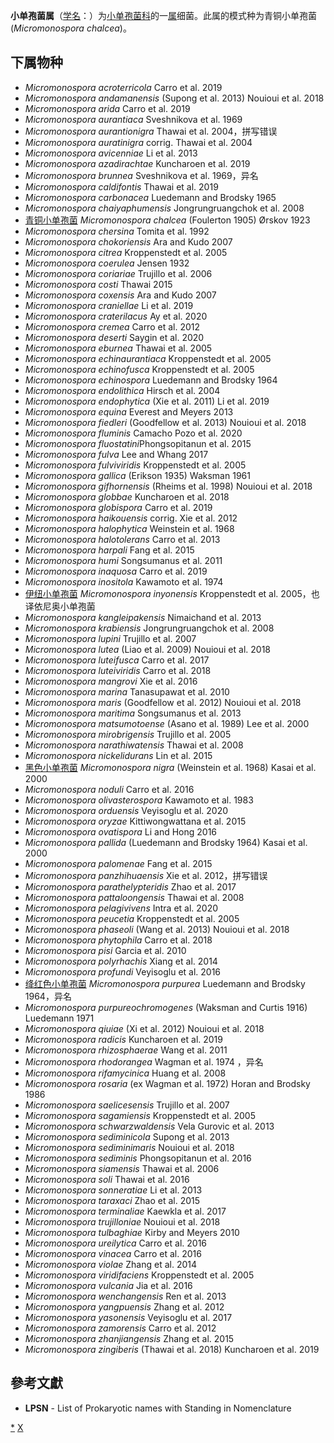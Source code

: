 {{Automatic taxobox
| taxon = Micromonospora
| authority = Ørskov 1923 
| type species = 青铜小单孢菌<br>''Micromonospora chalcea'' 
| type species authority =(Foulerton 1905) Ørskov 1923
| synonyms = 
* ''Jishengella'' Xie et al. 2011
* ''Xiangella'' Wang et al. 2013
* ''Verrucosispora'' Rheims et al. 1998
}}
'''小单孢菌属'''（[[学名|学名]]：{{lang|la|''Micromonospora''}}）为[[小单孢菌科|小单孢菌科]]的一[[属|属]]细菌。此属的模式种为青铜小单孢菌(''Micromonospora chalcea'')。

==下属物种==
* ''Micromonospora acroterricola'' Carro et al. 2019
* ''Micromonospora andamanensis'' (Supong et al. 2013) Nouioui et al. 2018
* ''Micromonospora arida'' Carro et al. 2019
* ''Micromonospora aurantiaca'' Sveshnikova et al. 1969
* ''Micromonospora aurantionigra'' Thawai et al. 2004，拼写错误
* ''Micromonospora auratinigra'' corrig. Thawai et al. 2004
* ''Micromonospora avicenniae'' Li et al. 2013
* ''Micromonospora azadirachtae'' Kuncharoen et al. 2019
* ''Micromonospora brunnea'' Sveshnikova et al. 1969，异名
* ''Micromonospora caldifontis'' Thawai et al. 2019
* ''Micromonospora carbonacea'' Luedemann and Brodsky 1965
* ''Micromonospora chaiyaphumensis'' Jongrungruangchok et al. 2008
* [[青铜小单孢菌|青铜小单孢菌]] ''Micromonospora chalcea'' (Foulerton 1905) Ørskov 1923
* ''Micromonospora chersina'' Tomita et al. 1992
* ''Micromonospora chokoriensis'' Ara and Kudo 2007
* ''Micromonospora citrea'' Kroppenstedt et al. 2005
* ''Micromonospora coerulea'' Jensen 1932
* ''Micromonospora coriariae'' Trujillo et al. 2006
* ''Micromonospora costi'' Thawai 2015
* ''Micromonospora coxensis'' Ara and Kudo 2007
* ''Micromonospora craniellae'' Li et al. 2019
* ''Micromonospora craterilacus'' Ay et al. 2020
* ''Micromonospora cremea'' Carro et al. 2012
* ''Micromonospora deserti'' Saygin et al. 2020
* ''Micromonospora eburnea'' Thawai et al. 2005
* ''Micromonospora echinaurantiaca'' Kroppenstedt et al. 2005
* ''Micromonospora echinofusca'' Kroppenstedt et al. 2005
* ''Micromonospora echinospora'' Luedemann and Brodsky 1964
* ''Micromonospora endolithica'' Hirsch et al. 2004
* ''Micromonospora endophytica'' (Xie et al. 2011) Li et al. 2019
* ''Micromonospora equina'' Everest and Meyers 2013
* ''Micromonospora fiedleri'' (Goodfellow et al. 2013) Nouioui et al. 2018
* ''Micromonospora fluminis'' Camacho Pozo et al. 2020
* ''Micromonospora fluostatini ''Phongsopitanun et al. 2015
* ''Micromonospora fulva'' Lee and Whang 2017
* ''Micromonospora fulviviridis'' Kroppenstedt et al. 2005
* ''Micromonospora gallica'' (Erikson 1935) Waksman 1961
* ''Micromonospora gifhornensis'' (Rheims et al. 1998) Nouioui et al. 2018
* ''Micromonospora globbae'' Kuncharoen et al. 2018
* ''Micromonospora globispora'' Carro et al. 2019
* ''Micromonospora haikouensis'' corrig. Xie et al. 2012
* ''Micromonospora halophytica'' Weinstein et al. 1968
* ''Micromonospora halotolerans'' Carro et al. 2013
* ''Micromonospora harpali'' Fang et al. 2015
* ''Micromonospora humi'' Songsumanus et al. 2011
* ''Micromonospora inaquosa'' Carro et al. 2019
* ''Micromonospora inositola'' Kawamoto et al. 1974
* [[伊纽小单孢菌|伊纽小单孢菌]] ''Micromonospora inyonensis'' Kroppenstedt et al. 2005，也译依尼奥小单孢菌
* ''Micromonospora kangleipakensis'' Nimaichand et al. 2013
* ''Micromonospora krabiensis'' Jongrungruangchok et al. 2008
* ''Micromonospora lupini'' Trujillo et al. 2007
* ''Micromonospora lutea'' (Liao et al. 2009) Nouioui et al. 2018
* ''Micromonospora luteifusca'' Carro et al. 2017
* ''Micromonospora luteiviridis'' Carro et al. 2018
* ''Micromonospora mangrovi'' Xie et al. 2016
* ''Micromonospora marina'' Tanasupawat et al. 2010
* ''Micromonospora maris'' (Goodfellow et al. 2012) Nouioui et al. 2018
* ''Micromonospora maritima'' Songsumanus et al. 2013
* ''Micromonospora matsumotoense'' (Asano et al. 1989) Lee et al. 2000
* ''Micromonospora mirobrigensis'' Trujillo et al. 2005
* ''Micromonospora narathiwatensis'' Thawai et al. 2008
* ''Micromonospora nickelidurans'' Lin et al. 2015
* [[黑色小单孢菌|黑色小单孢菌]] ''Micromonospora nigra'' (Weinstein et al. 1968) Kasai et al. 2000
* ''Micromonospora noduli'' Carro et al. 2016
* ''Micromonospora olivasterospora'' Kawamoto et al. 1983
* ''Micromonospora orduensis'' Veyisoglu et al. 2020
* ''Micromonospora oryzae'' Kittiwongwattana et al. 2015
* ''Micromonospora ovatispora'' Li and Hong 2016
* ''Micromonospora pallida'' (Luedemann and Brodsky 1964) Kasai et al. 2000
* ''Micromonospora palomenae'' Fang et al. 2015
* ''Micromonospora panzhihuaensis'' Xie et al. 2012，拼写错误
* ''Micromonospora parathelypteridis'' Zhao et al. 2017
* ''Micromonospora pattaloongensis'' Thawai et al. 2008
* ''Micromonospora pelagivivens'' Intra et al. 2020
* ''Micromonospora peucetia'' Kroppenstedt et al. 2005
* ''Micromonospora phaseoli'' (Wang et al. 2013) Nouioui et al. 2018
* ''Micromonospora phytophila'' Carro et al. 2018
* ''Micromonospora pisi'' Garcia et al. 2010
* ''Micromonospora polyrhachis'' Xiang et al. 2014
* ''Micromonospora profundi'' Veyisoglu et al. 2016
* [[绛红色小单孢菌|绛红色小单孢菌]] ''Micromonospora purpurea'' Luedemann and Brodsky 1964，异名
* ''Micromonospora purpureochromogenes'' (Waksman and Curtis 1916) Luedemann 1971 
* ''Micromonospora qiuiae'' (Xi et al. 2012) Nouioui et al. 2018
* ''Micromonospora radicis'' Kuncharoen et al. 2019
* ''Micromonospora rhizosphaerae'' Wang et al. 2011
* ''Micromonospora rhodorangea'' Wagman et al. 1974 ，异名
* ''Micromonospora rifamycinica'' Huang et al. 2008
* ''Micromonospora rosaria'' (ex Wagman et al. 1972) Horan and Brodsky 1986
* ''Micromonospora saelicesensis'' Trujillo et al. 2007
* ''Micromonospora sagamiensis'' Kroppenstedt et al. 2005
* ''Micromonospora schwarzwaldensis'' Vela Gurovic et al. 2013
* ''Micromonospora sediminicola'' Supong et al. 2013
* ''Micromonospora sediminimaris'' Nouioui et al. 2018
* ''Micromonospora sediminis'' Phongsopitanun et al. 2016
* ''Micromonospora siamensis'' Thawai et al. 2006
* ''Micromonospora soli'' Thawai et al. 2016
* ''Micromonospora sonneratiae'' Li et al. 2013
* ''Micromonospora taraxaci'' Zhao et al. 2015
* ''Micromonospora terminaliae'' Kaewkla et al. 2017
* ''Micromonospora trujilloniae'' Nouioui et al. 2018
* ''Micromonospora tulbaghiae'' Kirby and Meyers 2010
* ''Micromonospora ureilytica'' Carro et al. 2016
* ''Micromonospora vinacea'' Carro et al. 2016
* ''Micromonospora violae'' Zhang et al. 2014
* ''Micromonospora viridifaciens'' Kroppenstedt et al. 2005
* ''Micromonospora vulcania'' Jia et al. 2016
* ''Micromonospora wenchangensis'' Ren et al. 2013
* ''Micromonospora yangpuensis'' Zhang et al. 2012
* ''Micromonospora yasonensis'' Veyisoglu et al. 2017
* ''Micromonospora zamorensis'' Carro et al. 2012
* ''Micromonospora zhanjiangensis'' Zhang et al. 2015
* ''Micromonospora zingiberis'' (Thawai et al. 2018) Kuncharoen et al. 2019

==參考文獻==
{{reflist}}
* '''LPSN''' - List of Prokaryotic names with Standing in Nomenclature

{{taxonbar}}

[[Category:_小单孢菌科|*]]
[[Category:_1923年描述的分类群|X]]